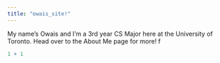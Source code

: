 ```yaml
---
title: "owais_site!"
---
```


My name's Owais and I'm a 3rd year CS Major here at the University of Toronto. Head over to the About Me page for more! f

```r
1 + 1
```
